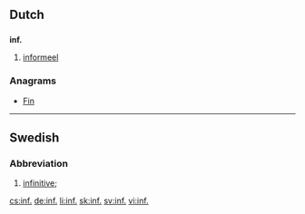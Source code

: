 ==Dutch==

==={{abbreviation|Dutch}}===
'''inf.'''

# [[informeel]]

===Anagrams===
* [[Fin#Dutch|Fin]]

----

==Swedish==

===Abbreviation===
{{head|sv|abbreviation}}

# {{context|lexicography|grammar|lang=sv}} [[infinitive]]; {{abbreviation of|infinitiv|lang=sv}}

[[cs:inf.]]
[[de:inf.]]
[[li:inf.]]
[[sk:inf.]]
[[sv:inf.]]
[[vi:inf.]]